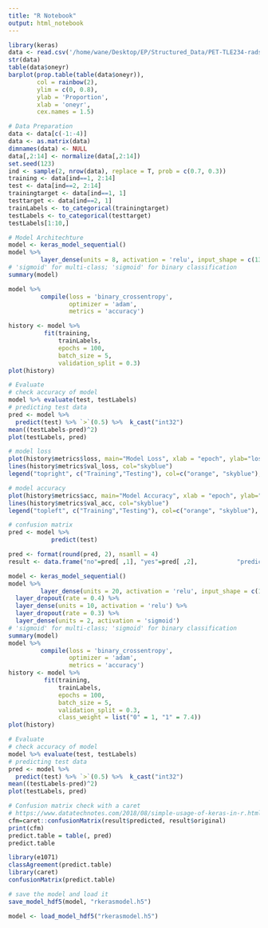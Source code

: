 ```yaml
---
title: "R Notebook"
output: html_notebook
---
```


[](https://heartbeat.comet.ml/binary-classification-using-keras-in-r-ef3d42202aaa)
```r
library(keras)
data <- read.csv('/home/wane/Desktop/EP/Structured_Data/PET-TLE234-radscore-RCS2.csv', header = T)
str(data)
table(data$oneyr)
barplot(prop.table(table(data$oneyr)),
        col = rainbow(2),
        ylim = c(0, 0.8),
        ylab = 'Proportion',
        xlab = 'oneyr',
        cex.names = 1.5)
```
```r
# Data Preparation
data <- data[c(-1:-4)]
data <- as.matrix(data)
dimnames(data) <- NULL
data[,2:14] <- normalize(data[,2:14])
set.seed(123)
ind <- sample(2, nrow(data), replace = T, prob = c(0.7, 0.3))
training <- data[ind==1, 2:14]
test <- data[ind==2, 2:14]
trainingtarget <- data[ind==1, 1]
testtarget <- data[ind==2, 1]
trainLabels <- to_categorical(trainingtarget)
testLabels <- to_categorical(testtarget)
testLabels[1:10,]
```
```r
# Model Architechture
model <- keras_model_sequential()
model %>% 
         layer_dense(units = 8, activation = 'relu', input_shape = c(13)) %>%  layer_dense(units = 2, activation = 'sigmoid')
# 'sigmoid' for multi-class; 'sigmoid' for binary classification 
summary(model)
```
```r
model %>% 
         compile(loss = 'binary_crossentropy',
                 optimizer = 'adam',
                 metrics = 'accuracy')
```

```r
history <- model %>%
          fit(training,
              trainLabels,
              epochs = 100,
              batch_size = 5,
              validation_split = 0.3)
plot(history)
```
```r
# Evaluate
# check accuracy of model
model %>% evaluate(test, testLabels)
# predicting test data
pred <- model %>% 
  predict(test) %>% `>`(0.5) %>%  k_cast("int32")
mean((testLabels-pred)^2)
plot(testLabels, pred)
```

```r
# model loss
plot(history$metrics$loss, main="Model Loss", xlab = "epoch", ylab="loss", col="orange", type="l")
lines(history$metrics$val_loss, col="skyblue")
legend("topright", c("Training","Testing"), col=c("orange", "skyblue"), lty=c(1,1))
```

```r
# model accuracy 
plot(history$metrics$acc, main="Model Accuracy", xlab = "epoch", ylab="accuracy", col="orange", type="l")
lines(history$metrics$val_acc, col="skyblue")
legend("topleft", c("Training","Testing"), col=c("orange", "skyblue"), lty=c(1,1))
```
```r
# confusion matrix
pred <- model %>% 
            predict(test)

pred <- format(round(pred, 2), nsamll = 4)
result <- data.frame("no"=pred[ ,1], "yes"=pred[ ,2],           "predicted" = ifelse(max.col(pred[, 1:2])==1, "no", "yes")), original = test[ ,3])
```

```r
model <- keras_model_sequential()
model %>% 
         layer_dense(units = 20, activation = 'relu', input_shape = c(13)) %>%  
  layer_dropout(rate = 0.4) %>% 
  layer_dense(units = 10, activation = 'relu') %>% 
  layer_dropout(rate = 0.3) %>%   
  layer_dense(units = 2, activation = 'sigmoid')
# 'sigmoid' for multi-class; 'sigmoid' for binary classification 
summary(model)
model %>% 
         compile(loss = 'binary_crossentropy',
                 optimizer = 'adam',
                 metrics = 'accuracy')
history <- model %>%
          fit(training,
              trainLabels,
              epochs = 100,
              batch_size = 5,
              validation_split = 0.3,
              class_weight = list("0" = 1, "1" = 7.4))
plot(history)
```
```r
# Evaluate
# check accuracy of model
model %>% evaluate(test, testLabels)
# predicting test data
pred <- model %>% 
  predict(test) %>% `>`(0.5) %>%  k_cast("int32")
mean((testLabels-pred)^2)
plot(testLabels, pred)
```
```r
# Confusion matrix check with a caret
# https://www.datatechnotes.com/2018/08/simple-usage-of-keras-in-r.html
cfm=caret::confusionMatrix(result$predicted, result$original)
print(cfm)
predict.table = table(, pred)
predict.table

library(e1071)
classAgreement(predict.table)
library(caret)
confusionMatrix(predict.table)
```

```r
# save the model and load it
save_model_hdf5(model, "rkerasmodel.h5")

model <- load_model_hdf5("rkerasmodel.h5")
```
 